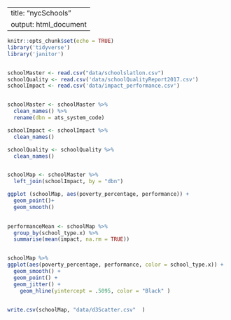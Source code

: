 

---
title: "nycSchools"
output: html_document
---

```r
knitr::opts_chunk$set(echo = TRUE)
library('tidyverse')
library('janitor')


schoolMaster <- read.csv("data/schoolslatlon.csv")
schoolQuality <- read.csv('data/schoolQualityReport2017.csv')
schoolImpact <- read.csv('data/impact_performance.csv')


schoolMaster <- schoolMaster %>%
  clean_names() %>%
  rename(dbn = ats_system_code)

schoolImpact <- schoolImpact %>%
  clean_names()

schoolQuality <- schoolQuality %>%
  clean_names()


schoolMap <- schoolMaster %>%
  left_join(schoolImpact, by = "dbn")

ggplot (schoolMap, aes(poverty_percentage, performance)) +
  geom_point()+
  geom_smooth()
  

```

```r

performanceMean <- schoolMap %>%
  group_by(school_type.x) %>%
  summarise(mean(impact, na.rm = TRUE))


schoolMap %>%
ggplot(aes(poverty_percentage, performance, color = school_type.x)) +
  geom_smooth() +
  geom_point() +
  geom_jitter() +
    geom_hline(yintercept = .5095, color = "Black" )


write.csv(schoolMap, "data/d3Scatter.csv"  )


```

